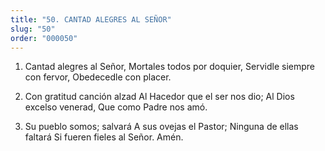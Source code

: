 ```yaml
---
title: "50. CANTAD ALEGRES AL SEÑOR"
slug: "50"
order: "000050"
---
```


1. Cantad alegres al Señor, Mortales todos por doquier, Servidle siempre con fervor, Obedecedle con placer.

2.	Con gratitud canción alzad
Al Hacedor que el ser nos dio; Al Dios excelso venerad,
Que como Padre nos amó.

3.	Su pueblo somos; salvará A sus ovejas el Pastor; Ninguna de ellas faltará
Si fueren fieles al Señor. Amén.